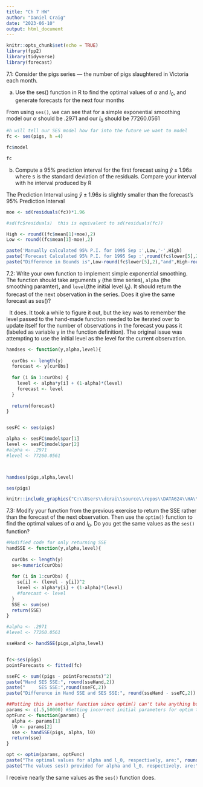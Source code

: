 ```yaml
---
title: "Ch 7 HW"
author: "Daniel Craig"
date: "2023-06-10"
output: html_document
---
```


```r
knitr::opts_chunk$set(echo = TRUE)
library(fpp2)
library(tidyverse)
library(forecast)
```
7.1: Consider the pigs series — the number of pigs slaughtered in Victoria each month.

a. Use the ses() function in R to find the optimal values of $\alpha$ and $l_0$, and generate forecasts for the next four months

From using `ses()`, we can see that for a simple exponential smoothing model our $\alpha$ should be .2971 and our $l_0$ should be 77260.0561
```r
#h will tell our SES model how far into the future we want to model
fc <- ses(pigs, h =4)

fc$model

fc
```


b. Compute a 95% prediction interval for the first forecast using $\hat{y} \pm 1.96s$ where s is the standard deviation of the residuals. Compare your interval with he interval produced by R

The Prediction Interval using $\hat{y} \pm 1.96s$ is slightly smaller than the forecast's 95% Prediction Interval

```r
moe <- sd(residuals(fc))*1.96

#sd(fc$residuals)  this is equivalent to sd(residuals(fc))

High <- round((fc$mean[1]+moe),2)
Low <- round((fc$mean[1]-moe),2)

paste('Manually calculated 95% P.I. for 1995 Sep :',Low,'-',High)
paste('Forecast Calculated 95% P.I. for 1995 Sep :',round(fc$lower[5],2),'-',round(fc$upper[5],2))
paste("Difference in Bounds is",Low-round(fc$lower[5],2),"and",High-round(fc$upper[5],2))

```


7.2: Write your own function to implement simple exponential smoothing. The function should take arguments `y` (the time series), `alpha` (the smoothing paramter), and `level`(the initial level $l_0$). It should return the forecast of the next observation in the series. Does it give the same forecast as ses()?

|   It does. It took a while to figure it out, but the key was to remember the level passed to the hand-made function needed to be iterated over to update itself for the number of observations in the forecast you pass it (labeled as variable y in the function definition). The original issue was attempting to use the initial level as the level for the current observation. 


```r
handses <- function(y,alpha,level){
  
  curObs <- length(y)
  forecast <- y[curObs]
  
  for (i in 1:curObs) {
    level <- alpha*y[i] + (1-alpha)*(level)
    forecast <- level
  }
  
  return(forecast)
}


sesFC <- ses(pigs)

alpha <- sesFC$model$par[1]
level <- sesFC$model$par[2]
#alpha <- .2971
#level <- 77260.0561



handses(pigs,alpha,level)

ses(pigs)

knitr::include_graphics("C:\\Users\\dcrai\\source\\repos\\DATA624\\HA\\Ch 7 Exp Smoothing\\SES Component Form.png")
```


7.3: Modify your function from the previous exercise to return the SSE rather than the forecast of the next observation. Then use the `optim()` function to find the optimal values of $\alpha$ and $l_0$. Do you get the same values as the `ses()` function?
```r
#Modified code for only returning SSE
handSSE <- function(y,alpha,level){
  
  curObs <- length(y)
  se<-numeric(curObs)
  
  for (i in 1:curObs) {
    se[i] <- (level - y[i])^2
    level <- alpha*y[i] + (1-alpha)*(level)
    #forecast <- level
  }
  SSE <- sum(se)
  return(SSE)
}

#alpha <- .2971
#level <- 77260.0561

sseHand <- handSSE(pigs,alpha,level)


fc<-ses(pigs)
pointForecasts <- fitted(fc)

sseFC <- sum((pigs - pointForecasts)^2)
paste("Hand SES SSE:", round(sseHand,2))
paste("     SES SSE:",round(sseFC,2))
paste("Difference in Hand SSE and SES SSE:", round(sseHand - sseFC,2))

```

```r
##Putting this in another function since optim() can't take anything but numeric inputs and pigs would break it
params <- c(.5,50000) #Setting incorrect initial parameters for optim to start with
optFunc <- function(params) {
  alpha <- params[1]
  l0 <- params[2]
  sse <- handSSE(pigs, alpha, l0)
  return(sse)
}

opt <- optim(params, optFunc)
paste("The optimal values for alpha and l_0, respectively, are:", round(opt$par[1],4),"and",round(opt$par[2],2))
paste("The values ses() provided for alpha and l_0, respectively, are:", round(sesFC$model$par[1],4),"and",round(sesFC$model$par[2],2))
```
I receive nearly the same values as the `ses()` function does.
